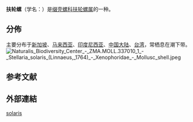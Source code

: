 {{Speciesbox
 |image = Stellaria solaris 01.JPG
 |taxon=Stellaria solaris
 |authority=(Linneaus, 1767)
}}

'''扶轮螺'''（学名：''{{lang|la|Stellaria solaris}}''）是[[缀壳螺科|缀壳螺科]][[扶轮螺属|扶轮螺属]]的一种{{r|shell_467}}。

==分佈==
主要分布于[[新加坡|新加坡]]、[[马来西亚|马来西亚]]、[[印度尼西亚|印度尼西亚]]、[[中国大陆|中国大陆]]、[[台湾|台湾]]{{r|shell_467}}，常栖息在潮下带{{r|shell_467}}。
[[File:Naturalis_Biodiversity_Center_-_ZMA.MOLL.337010_1_-_Stellaria_solaris_(Linnaeus,_1764)_-_Xenophoridae_-_Mollusc_shell.jpeg|thumb]]

==参考文献==
{{reflist|refs=
<ref name="shell_467">{{cite web
 |url=http://shell.sinica.edu.tw/chinese/shellbase_detail.php?science_no=467
 |title=国际贝库：扶轮螺
 |publisher=台湾贝类资料库
 |accessdate=2009-08-11
 |archive-date=2016-03-04
 |archive-url=https://web.archive.org/web/20160304110249/http://shell.sinica.edu.tw/chinese/shellbase_detail.php?science_no=467
 |dead-url=no
 }}</ref>
}}

==外部連結==
{{Taxonbar}}
[[Category:扶轮螺属|solaris]]
{{Mollusc-stub}}